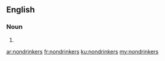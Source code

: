 ==English==

===Noun===
{{head|en}}

# {{plural of|nondrinker}}

[[ar:nondrinkers]]
[[fr:nondrinkers]]
[[ku:nondrinkers]]
[[my:nondrinkers]]
